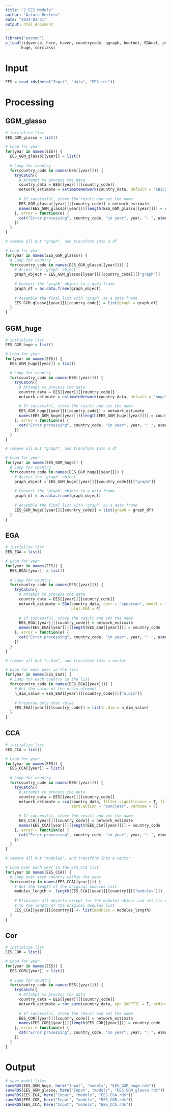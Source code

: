 ```yaml
---
title: "2_EES_Models"
author: "Arturo Bertero"
date: "2024-03-31"
output: html_document
---
```


```r
library("pacman")
p_load(tidyverse, here, haven, countrycode, qgraph, bootnet, EGAnet, psych,
       huge, corclass)
```


# Input

```r
EES = read_rds(here("Input", "data", "EES.rds"))
```


# Processing

## GGM_glasso

```r
# initialize list
EES_GGM_glasso = list()

# Loop for year
for(year in names(EES)) {
  EES_GGM_glasso[[year]] = list()
  
  # Loop for country
  for(country_code in names(EES[[year]])) {
    tryCatch({
      # Attempt to process the data
      country_data = EES[[year]][[country_code]]
      network_estimate = estimateNetwork(country_data, default = "EBICglasso")
      
      # If successful, store the result and set the name
      EES_GGM_glasso[[year]][[country_code]] = network_estimate
      names(EES_GGM_glasso[[year]])[length(EES_GGM_glasso[[year]])] = country_code
    }, error = function(e) {
      cat("Error processing", country_code, "in year", year, ": ", e$message, "\n")
    })
  }
}

```

```r
# remove all but "graph", and transform into a df

# Loop for year
for(year in names(EES_GGM_glasso)) {
  # Loop for country 
  for(country_code in names(EES_GGM_glasso[[year]])) {
    # Access the 'graph' object 
    graph_object = EES_GGM_glasso[[year]][[country_code]][["graph"]]
    
    # Convert the 'graph' object to a data frame
    graph_df = as.data.frame(graph_object)
    
    # Assemble the final list with 'graph' as a data frame
    EES_GGM_glasso[[year]][[country_code]] = list(graph = graph_df)
  }
}

```

## GGM_huge

```r
# initialize list
EES_GGM_huge = list()

# Loop for year
for(year in names(EES)) {
  EES_GGM_huge[[year]] = list()
  
  # Loop for country
  for(country_code in names(EES[[year]])) {
    tryCatch({
      # Attempt to process the data
      country_data = EES[[year]][[country_code]]
      network_estimate = estimateNetwork(country_data, default = "huge")
      
      # If successful, store the result and set the name
      EES_GGM_huge[[year]][[country_code]] = network_estimate
      names(EES_GGM_huge[[year]])[length(EES_GGM_huge[[year]])] = country_code
    }, error = function(e) {
      cat("Error processing", country_code, "in year", year, ": ", e$message, "\n")
    })
  }
}
```

```r
# remove all but "graph", and transform into a df

# Loop for year
for(year in names(EES_GGM_huge)) {
  # Loop for country 
  for(country_code in names(EES_GGM_huge[[year]])) {
    # Access the 'graph' object 
    graph_object = EES_GGM_huge[[year]][[country_code]][["graph"]]
    
    # Convert the 'graph' object to a data frame
    graph_df = as.data.frame(graph_object)
    
    # Assemble the final list with 'graph' as a data frame
    EES_GGM_huge[[year]][[country_code]] = list(graph = graph_df)
  }
}

```

## EGA

```r
# initialize list
EES_EGA = list()

# Loop for year
for(year in names(EES)) {
  EES_EGA[[year]] = list()
  
  # Loop for country
  for(country_code in names(EES[[year]])) {
    tryCatch({
      # Attempt to process the data
      country_data = EES[[year]][[country_code]]
      network_estimate = EGA(country_data, corr = "spearman", model = "glasso",
                             plot.EGA = F)
      
      # If successful, store the result and set the name
      EES_EGA[[year]][[country_code]] = network_estimate
      names(EES_EGA[[year]])[length(EES_EGA[[year]])] = country_code
    }, error = function(e) {
      cat("Error processing", country_code, "in year", year, ": ", e$message, "\n")
    })
  }
}

```

```r
# remove all but "n.dim", and transform into a vector

# Loop for each year in the list
for(year in names(EES_EGA)) {
  # Loop for each country in the list
  for(country_code in names(EES_EGA[[year]])) {
    # Get the value of the n.dim element
    n_dim_value = EES_EGA[[year]][[country_code]][["n.dim"]]
    
    # Preserve only that value 
    EES_EGA[[year]][[country_code]] = list(n.dim = n_dim_value)
  }
}

```

## CCA

```r
# initialize list
EES_CCA = list()

# Loop for year
for(year in names(EES)) {
  EES_CCA[[year]] = list()
  
  # Loop for country
  for(country_code in names(EES[[year]])) {
    tryCatch({
      # Attempt to process the data
      country_data = EES[[year]][[country_code]]
      network_estimate = cca(country_data, filter.significance = T, filter.value = 0.05,
                             zero.action = "ownclass", verbose = F)
      
      # If successful, store the result and set the name
      EES_CCA[[year]][[country_code]] = network_estimate
      names(EES_CCA[[year]])[length(EES_CCA[[year]])] = country_code
    }, error = function(e) {
      cat("Error processing", country_code, "in year", year, ": ", e$message, "\n")
    })
  }
}

```

```r
# remove all but "modules", and transform into a vector

# Loop over each year in the EES_CCA list
for(year in names(EES_CCA)) {
  # Loop over each country within the year
  for(country in names(EES_CCA[[year]])) {
    # Get the length of the original modules list
    modules_length <- length(EES_CCA[[year]][[country]][["modules"]])
    
    # Eliminate all objects except for the modules object and set its value
    # to the length of the original modules list
    EES_CCA[[year]][[country]] <- list(modules = modules_length)
  }
}

```

## Cor

```r
# initialize list
EES_COR = list()

# Loop for year
for(year in names(EES)) {
  EES_COR[[year]] = list()
  
  # Loop for country
  for(country_code in names(EES[[year]])) {
    tryCatch({
      # Attempt to process the data
      country_data = EES[[year]][[country_code]]
      network_estimate = cor_auto(country_data, npn.SKEPTIC = T, ordinalLevelMax = 5, forcePD = TRUE, verbose = T)
      
      # If successful, store the result and set the name
      EES_COR[[year]][[country_code]] = network_estimate
      names(EES_COR[[year]])[length(EES_COR[[year]])] = country_code
    }, error = function(e) {
      cat("Error processing", country_code, "in year", year, ": ", e$message, "\n")
    })
  }
}
```

# Output

```r
# save model files
saveRDS(EES_GGM_huge, here("Input", "models", "EES_GGM_huge.rds"))
saveRDS(EES_GGM_glasso, here("Input", "models", "EES_GGM_glasso.rds"))
saveRDS(EES_EGA, here("Input", "models", "EES_EGA.rds"))
saveRDS(EES_COR, here("Input", "models", "EES_COR.rds"))
saveRDS(EES_CCA, here("Input", "models", "EES_CCA.rds"))
```

